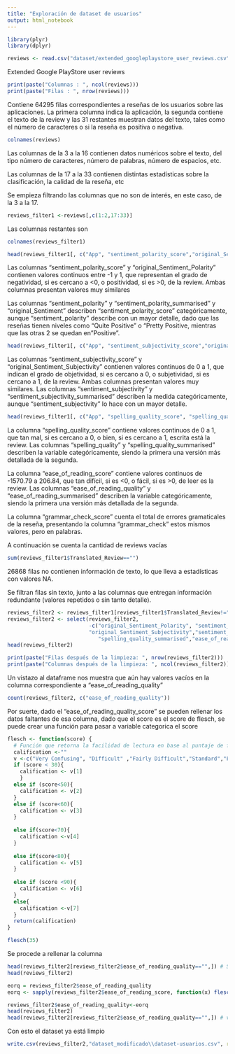 ```yaml
---
title: "Exploración de dataset de usuarios"
output: html_notebook
---
```



```r
library(plyr) 
library(dplyr)
```

```r
reviews <- read.csv("dataset/extended_googleplaystore_user_reviews.csv", encoding = 'UTF-8')
```
Extended Google PlayStore user reviews
```r
print(paste("Columnas : ", ncol(reviews)))
print(paste("Filas : ", nrow(reviews)))
```

Contiene 64295 filas correspondientes a reseñas de los usuarios sobre las aplicaciones. 
La primera columna indica la aplicación, la segunda contiene el texto de la review y las 31 restantes muestran datos del texto, tales como el número de caracteres o si la reseña es positiva o negativa. 
```r
colnames(reviews)
```

Las columnas de la 3 a la 16 contienen datos numéricos sobre el texto, del tipo número de caracteres, número de palabras, número de espacios, etc.

Las columnas de la 17 a la 33 contienen distintas estadísticas sobre la clasificación, la calidad de la reseña, etc


Se empieza filtrando las columnas que no son de interés, en este caso, de la 3 a la 17.

```r
reviews_filter1 <-reviews[,c(1:2,17:33)]
```
Las columnas restantes son
```r
colnames(reviews_filter1)
```
```r
head(reviews_filter1[, c("App", "sentiment_polarity_score","original_Sentiment_Polarity", "sentiment_polarity", "sentiment_polarity_summarised", "original_Sentiment" )])
```

Las columnas "sentiment_polarity_score" y "original_Sentiment_Polarity" contienen valores continuos entre -1 y 1, que representan el grado de negatividad, si es cercano a <0, o positividad, si es >0, de la review. Ambas columnas presentan valores muy similares

Las columnas "sentiment_polarity" y "sentiment_polarity_summarised" y "original_Sentiment" describen "sentiment_polarity_score" categóricamente, aunque "sentiment_polarity" describe con un mayor detalle, dado que las reseñas tienen niveles como "Quite Positive" o "Pretty Positive, mientras que las otras 2 se quedan en "Positive".


```r
head(reviews_filter1[, c("App", "sentiment_subjectivity_score","original_Sentiment_Subjectivity", "sentiment_subjectivity", "sentiment_subjectivity_summarised")])
```

Las columnas "sentiment_subjectivity_score" y "original_Sentiment_Subjectivity" contienen valores continuos de 0 a 1, que indican el grado de objetividad, si es cercano a 0, o subjetividad, si es cercano a 1, de la review.
Ambas columnas presentan valores muy similares. 
Las columnas "sentiment_subjectivity" y "sentiment_subjectivity_summarised" describen la medida categóricamente, aunque "sentiment_subjectivity" lo hace con un mayor detalle.

```r
head(reviews_filter1[, c("App", "spelling_quality_score", "spelling_quality_summarised", "ease_of_reading_score", "ease_of_reading_summarised", "grammar_check_score", "grammar_check")])
```

La columna "spelling_quality_score" contiene valores continuos de 0 a 1, que tan mal, si es cercano a 0, o bien, si es cercano a 1, escrita está la review. Las columnas "spelling_quality" y "spelling_quality_summarised" describen la variable categóricamente, siendo la primera una versión más detallada de la segunda.

La columna "ease_of_reading_score" contiene valores continuos de -1570.79 a 206.84, que tan difícil, si es <0, o fácil, si es >0, de leer es la review. Las columnas "ease_of_reading_quality" y "ease_of_reading_summarised" describen la variable categóricamente, siendo la primera una versión más detallada de la segunda.

La columna "grammar_check_score" cuenta el total de errores gramaticales de la reseña, presentando la columna "grammar_check" estos mismos valores, pero en palabras.


A continuación se cuenta la cantidad de reviews vacías
```r
sum(reviews_filter1$Translated_Review=="")
```
26868 filas no contienen información de texto, lo que lleva a estadísticas con valores NA.

Se filtran filas sin texto, junto a las columnas que entregan información redundante (valores repetidos o sin tanto detalle).
```r
reviews_filter2 <- reviews_filter1[reviews_filter1$Translated_Review!="", ]
reviews_filter2 <- select(reviews_filter2,
                          -c("original_Sentiment_Polarity", "sentiment_polarity_summarised", "original_Sentiment",
                          "original_Sentiment_Subjectivity","sentiment_subjectivity_summarised",
                             "spelling_quality_summarised","ease_of_reading_summarised","grammar_check"))
head(reviews_filter2)
```
```r
print(paste("Filas después de la limpieza: ", nrow(reviews_filter2)))
print(paste("Columnas después de la limpieza: ", ncol(reviews_filter2)))
```
Un vistazo al dataframe nos muestra que aún hay valores vacíos en la columna correspondiente a "ease_of_reading_quality"
```r
count(reviews_filter2, c("ease_of_reading_quality"))
```

Por suerte, dado el "ease_of_reading_quality_score" se pueden rellenar los datos faltantes de esa columna, dado que el score es el score de flesch, se puede crear una función para pasar a variable categorica el score 

```r
flesch <- function(score) {
  # Función que retorna la facilidad de lectura en base al puntaje de flesch
  calification <-""
  v <-c("Very Confusing", "Difficult" ,"Fairly Difficult","Standard","Fairly Easy","Easy", "Very Easy")
  if (score < 30){
    calification <- v[1]
    }
  else if (score<50){
    calification <- v[2]
  }
  else if (score<60){
    calification <- v[3]
  }
  
  else if(score<70){
    calification <-v[4]
  }
  
  else if(score<80){
    calification <- v[5]
  }
  
  else if (score <90){
    calification <- v[6]
  }
  else{
    calification <-v[7]
  }
  return(calification)
}

flesch(35)
```

Se procede a rellenar la columna
```r
head(reviews_filter2[reviews_filter2$ease_of_reading_quality=="",]) # Se muestran los datos faltantes
head(reviews_filter2)

eorq = reviews_filter2$ease_of_reading_quality
eorq <- sapply(reviews_filter2$ease_of_reading_score, function(x) flesch(x)[])

reviews_filter2$ease_of_reading_quality<-eorq
head(reviews_filter2)
head(reviews_filter2[reviews_filter2$ease_of_reading_quality=="",]) # ver si hay datos faltantes
```

Con esto el dataset ya está limpio

```r
write.csv(reviews_filter2,"dataset_modificado\\dataset-usuarios.csv", row.names = FALSE)
```

